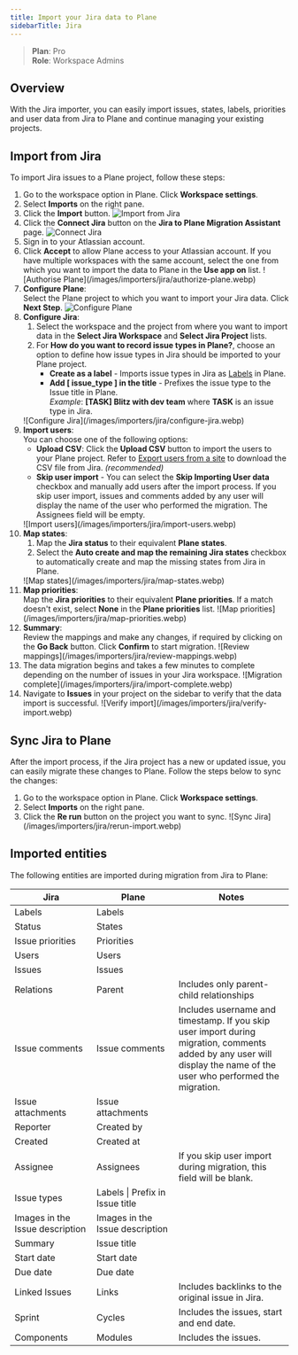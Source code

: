 ```yaml
---
title: Import your Jira data to Plane
sidebarTitle: Jira
---
```

> **Plan**: Pro   
> **Role**: Workspace Admins

## Overview

With the Jira importer, you can easily import issues, states, labels, priorities and user data from Jira to Plane and continue managing your existing projects.

## Import from Jira

To import Jira issues to a Plane project, follow these steps:

1. Go to the workspace option in Plane. Click **Workspace settings**.
2. Select **Imports** on the right pane. 
3. Click the **Import** button.
        <Frame>![Import from Jira](/images/importers/jira/import-from-jira.webp)</Frame>
4. Click the **Connect Jira** button on the **Jira to Plane Migration Assistant** page.
        <Frame>![Connect Jira](/images/importers/jira/connect-jira.webp)</Frame>
5. Sign in to your Atlassian account.
6. Click **Accept** to allow Plane access to your Atlassian account. If you have multiple workspaces with the same account, select the one from which you want to import the data to Plane in the **Use app on** list.
    <Frame>![Authorise Plane](/images/importers/jira/authorize-plane.webp)</Frame>
7. **Configure Plane**:   
    Select the Plane project to which you want to import your Jira data. Click **Next Step**.
        <Frame>![Configure Plane](/images/importers/jira/configure-plane.webp)</Frame>
8. **Configure Jira**:  
    1. Select the workspace and the project from where you want to import data in the **Select Jira Workspace** and **Select Jira Project** lists.
    2. For **How do you want to record issue types in Plane?**, choose an option to define how issue types in Jira should be imported to your Plane project.
        - **Create as a label** - Imports issue types in Jira as [Labels](https://docs.plane.so/core-concepts/projects/run-project#manage-labels) in Plane.
        - **Add [ issue_type ] in the title** - Prefixes the issue type to the Issue title in Plane.   
        *Example*: **[TASK] Blitz with dev team** where **TASK** is an issue type in Jira.
    <Frame>![Configure Jira](/images/importers/jira/configure-jira.webp)</Frame>
10. **Import users**:  
    You can choose one of the following options:
    - **Upload CSV**: Click the **Upload CSV** button to import the users to your Plane project. Refer to [Export users from a site](https://support.atlassian.com/organization-administration/docs/export-users-from-a-site/) to download the CSV file from Jira. *(recommended)* 
    - **Skip user import** - You can select the **Skip Importing User data** checkbox and manually add users after the import process.
        <Warning>If you skip user import, issues and comments added by any user will display the name of the user who performed the migration. The Assignees field will be empty.</Warning>
    <Frame>![Import users](/images/importers/jira/import-users.webp)</Frame>
10. **Map states**:
    1. Map the **Jira status** to their equivalent **Plane states**.
    2. Select the **Auto create and map the remaining Jira states** checkbox to automatically create and map the missing states from Jira in Plane.
    <Frame>![Map states](/images/importers/jira/map-states.webp)</Frame>
11. **Map priorities**:  
    Map the **Jira priorities** to their equivalent **Plane priorities**. If a match doesn't exist, select **None** in the **Plane priorities** list.
    <Frame>![Map priorities](/images/importers/jira/map-priorities.webp)</Frame>
12. **Summary**:   
    Review the mappings and make any changes, if required by clicking on the **Go Back** button. Click **Confirm** to start migration.
    <Frame>![Review mappings](/images/importers/jira/review-mappings.webp)</Frame>
13. The data migration begins and takes a few minutes to complete depending on the number of issues in your Jira workspace. 
    <Frame>![Migration complete](/images/importers/jira/import-complete.webp)</Frame>
14. Navigate to **Issues** in your project on the sidebar to verify that the data import is successful. 
     <Frame>![Verify import](/images/importers/jira/verify-import.webp)</Frame>

## Sync Jira to Plane

After the import process, if the Jira project has a new or updated issue, you can easily migrate these changes to Plane. Follow the steps below to sync the changes:

1. Go to the workspace option in Plane. Click **Workspace settings**.
2. Select **Imports** on the right pane. 
3. Click the **Re run** button on the project you want to sync.
    <Frame>![Sync Jira](/images/importers/jira/rerun-import.webp)</Frame>

## Imported entities

The following entities are imported during migration from Jira to Plane:

| Jira | Plane | Notes|
|--------------| ------------------- |---- |
| Labels | Labels | |
| Status | States | |
| Issue priorities | Priorities | |
| Users | Users | |
| Issues | Issues | |
| Relations | Parent | Includes only parent-child relationships |
| Issue&nbsp;comments | Issue&nbsp;comments |Includes username and timestamp. If you skip user import during migration, comments added by any user will display the name of the user who performed the migration.|
| Issue attachments | Issue attachments | |
| Reporter | Created by | |
| Created | Created at | |
| Assignee | Assignees | If you skip user import during migration, this field will be blank.|
| Issue types | Labels \| Prefix in Issue title | |
| Images in the Issue description | Images in the Issue description | |
| Summary | Issue title | |
| Start date | Start date | |
| Due date | Due date | |
| Linked Issues | Links | Includes backlinks to the original issue in Jira.|
| Sprint | Cycles | Includes the issues, start and end date. |
| Components | Modules | Includes the issues. |

